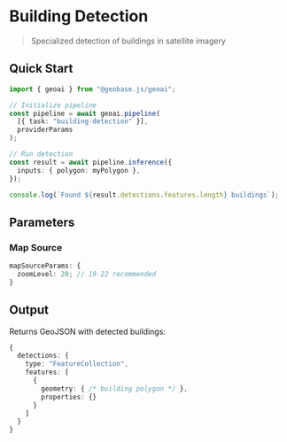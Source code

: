 
# Building Detection

> Specialized detection of buildings in satellite imagery

<VideoEmbed
  src="https://geobase-docs.s3.amazonaws.com/geobase-ai-assets/building-detection.mp4"
  title="Building Detection Demo"
/>

## Quick Start

```typescript
import { geoai } from "@geobase.js/geoai";

// Initialize pipeline
const pipeline = await geoai.pipeline(
  [{ task: "building-detection" }],
  providerParams
);

// Run detection
const result = await pipeline.inference({
  inputs: { polygon: myPolygon },
});

console.log(`Found ${result.detections.features.length} buildings`);
```

## Parameters

### Map Source

```typescript
mapSourceParams: {
  zoomLevel: 20; // 19-22 recommended
}
```

## Output

Returns GeoJSON with detected buildings:

```typescript
{
  detections: {
    type: "FeatureCollection",
    features: [
      {
        geometry: { /* building polygon */ },
        properties: {}
      }
    ]
  }
}
```
